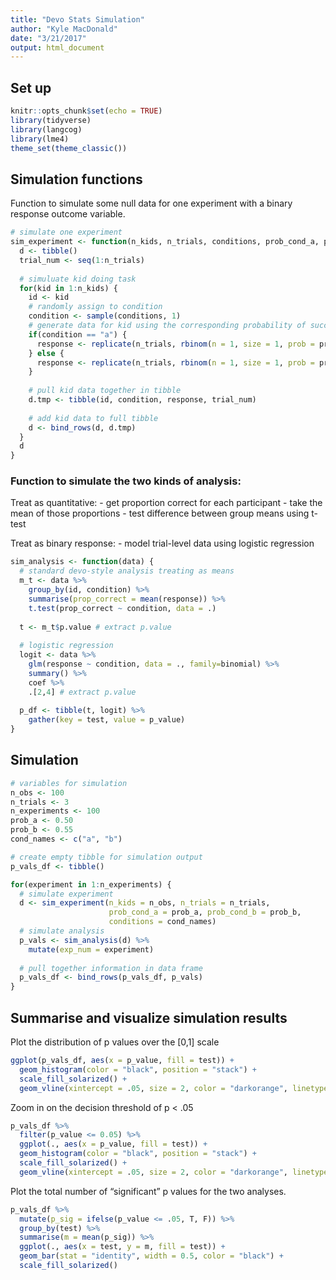 ```yaml
---
title: "Devo Stats Simulation"
author: "Kyle MacDonald"
date: "3/21/2017"
output: html_document
---
```


## Set up

```r
knitr::opts_chunk$set(echo = TRUE)
library(tidyverse)
library(langcog)
library(lme4)
theme_set(theme_classic())
```

## Simulation functions

Function to simulate some null data for one experiment with a binary response outcome variable.

```r
# simulate one experiment
sim_experiment <- function(n_kids, n_trials, conditions, prob_cond_a, prob_cond_b) {
  d <- tibble()
  trial_num <- seq(1:n_trials)
  
  # simuluate kid doing task
  for(kid in 1:n_kids) {
    id <- kid
    # randomly assign to condition 
    condition <- sample(conditions, 1)
    # generate data for kid using the corresponding probability of success on each trial 
    if(condition == "a") {
      response <- replicate(n_trials, rbinom(n = 1, size = 1, prob = prob_cond_a))  
    } else {
      response <- replicate(n_trials, rbinom(n = 1, size = 1, prob = prob_cond_b))  
    }
    
    # pull kid data together in tibble
    d.tmp <- tibble(id, condition, response, trial_num)
    
    # add kid data to full tibble
    d <- bind_rows(d, d.tmp)
  }
  d
}
```

### Function to simulate the two kinds of analysis:

Treat as quantitative:
- get proportion correct for each participant
- take the mean of those proportions
- test difference between group means using t-test

Treat as binary response:
- model trial-level data using logistic regression

```r
sim_analysis <- function(data) {
  # standard devo-style analysis treating as means
  m_t <- data %>% 
    group_by(id, condition) %>% 
    summarise(prop_correct = mean(response)) %>% 
    t.test(prop_correct ~ condition, data = .)
  
  t <- m_t$p.value # extract p.value
  
  # logistic regression 
  logit <- data %>% 
    glm(response ~ condition, data = ., family=binomial) %>% 
    summary() %>% 
    coef %>% 
    .[2,4] # extract p.value
  
  p_df <- tibble(t, logit) %>% 
    gather(key = test, value = p_value)
}
```


## Simulation

```r
# variables for simulation
n_obs <- 100
n_trials <- 3
n_experiments <- 100
prob_a <- 0.50
prob_b <- 0.55
cond_names <- c("a", "b")

# create empty tibble for simulation output
p_vals_df <- tibble()

for(experiment in 1:n_experiments) {
  # simulate experiment
  d <- sim_experiment(n_kids = n_obs, n_trials = n_trials, 
                      prob_cond_a = prob_a, prob_cond_b = prob_b, 
                      conditions = cond_names)
  # simulate analysis
  p_vals <- sim_analysis(d) %>% 
    mutate(exp_num = experiment)
  
  # pull together information in data frame
  p_vals_df <- bind_rows(p_vals_df, p_vals)
}
```

## Summarise and visualize simulation results

Plot the distribution of p values over the [0,1] scale

```r
ggplot(p_vals_df, aes(x = p_value, fill = test)) +
  geom_histogram(color = "black", position = "stack") +
  scale_fill_solarized() +
  geom_vline(xintercept = .05, size = 2, color = "darkorange", linetype = "dashed")
```

Zoom in on the decision threshold of p < .05

```r
p_vals_df %>% 
  filter(p_value <= 0.05) %>% 
  ggplot(., aes(x = p_value, fill = test)) +
  geom_histogram(color = "black", position = "stack") +
  scale_fill_solarized() +
  geom_vline(xintercept = .05, size = 2, color = "darkorange", linetype = "dashed")
```

Plot the total number of "significant" p values for the two analyses.

```r
p_vals_df %>% 
  mutate(p_sig = ifelse(p_value <= .05, T, F)) %>% 
  group_by(test) %>% 
  summarise(m = mean(p_sig)) %>% 
  ggplot(., aes(x = test, y = m, fill = test)) +
  geom_bar(stat = "identity", width = 0.5, color = "black") +
  scale_fill_solarized() 
```





